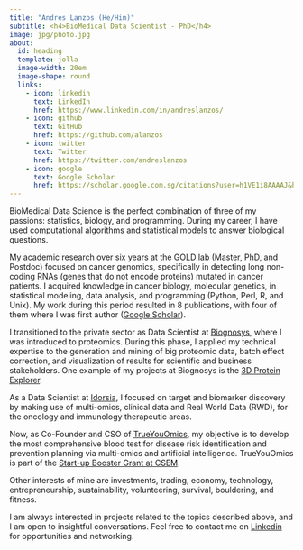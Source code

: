 ```yaml
---
title: "Andres Lanzos (He/Him)"
subtitle: <h4>BioMedical Data Scientist - PhD</h4>
image: jpg/photo.jpg
about:
  id: heading
  template: jolla
  image-width: 20em
  image-shape: round
  links:
    - icon: linkedin
      text: LinkedIn
      href: https://www.linkedin.com/in/andreslanzos/
    - icon: github
      text: GitHub
      href: https://github.com/alanzos
    - icon: twitter
      text: Twitter
      href: https://twitter.com/andreslanzos
    - icon: google
      text: Google Scholar
      href: https://scholar.google.com.sg/citations?user=h1VE1i8AAAAJ&hl=en
---
```


::: {#heading}
:::

BioMedical Data Science is the perfect combination of three of my passions: statistics, biology, and programming. During my career, I have used computational algorithms and statistical models to answer biological questions.

My academic research over six years at the [GOLD lab](https://www.gold-lab.org/){target="_blank"} (Master, PhD, and Postdoc) focused on cancer genomics, specifically in detecting long non-coding RNAs (genes that do not encode proteins) mutated in cancer patients. I acquired knowledge in cancer biology, molecular genetics, in statistical modeling, data analysis, and programming (Python, Perl, R, and Unix). My work during this period resulted in 8 publications, with four of them where I was first author ([Google Scholar](https://scholar.google.co.uk/citations?user=h1VE1i8AAAAJ&hl=en){target="_blank"}).

I transitioned to the private sector as Data Scientist at [Biognosys](https://www.biognosys.com){target="_blank"}, where I was introduced to proteomics. During this phase, I applied my technical expertise to the generation and mining of big proteomic data, batch effect correction, and visualization of results for scientific and business stakeholders. One example of my projects at Biognosys is the [3D Protein Explorer](https://biognosys.shinyapps.io/3D_protein_explorer/){target="_blank"}.

As a Data Scientist at [Idorsia](https://www.idorsia.com/){target="_blank"}, I focused on target and biomarker discovery by making use of multi-omics, clinical data and Real World Data (RWD), for the oncology and immunology therapeutic areas.

Now, as Co-Founder and CSO of [TrueYouOmics](https://www.trueyouomics.com/){target="_blank"}, my objective is to develop the most comprehensive blood test for disease risk identification and prevention planning via multi-omics and artificial intelligence. TrueYouOmics is part of the [Start-up Booster Grant at CSEM](https://www.csem.ch/en/start-up-booster-grant/){target="_blank"}.

Other interests of mine are investments, trading, economy, technology, entrepreneurship, sustainability, volunteering, survival, bouldering, and fitness.

I am always interested in projects related to the topics described above, and I am open to insightful conversations. Feel free to contact me on [Linkedin](https://www.linkedin.com/in/andreslanzos/){target="_blank"} for opportunities and networking.
